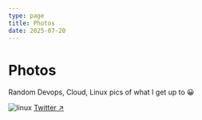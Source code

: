 ```yaml
---
type: page
title: Photos
date: 2025-07-20
---
```


# Photos

Random Devops, Cloud, Linux pics of what I get up to 😀


<Image
  src="/images/linux-config.jpg"
  alt="linux"
  width={1125}
  height={750}
  priority
  className="next-image"
/>
[Twitter ↗ ](https://x.com/_wegoagain/status/1945539700074086454)
